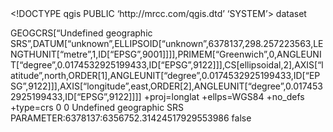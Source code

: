 <!DOCTYPE qgis PUBLIC 'http://mrcc.com/qgis.dtd' 'SYSTEM'>
<qgis version="3.28.4-Firenze">
  <identifier></identifier>
  <parentidentifier></parentidentifier>
  <language></language>
  <type>dataset</type>
  <title></title>
  <abstract></abstract>
  <links/>
  <fees></fees>
  <encoding></encoding>
  <crs>
    <spatialrefsys nativeFormat="Wkt">
      <wkt>GEOGCRS["Undefined geographic SRS",DATUM["unknown",ELLIPSOID["unknown",6378137,298.257223563,LENGTHUNIT["metre",1,ID["EPSG",9001]]]],PRIMEM["Greenwich",0,ANGLEUNIT["degree",0.0174532925199433,ID["EPSG",9122]]],CS[ellipsoidal,2],AXIS["latitude",north,ORDER[1],ANGLEUNIT["degree",0.0174532925199433,ID["EPSG",9122]]],AXIS["longitude",east,ORDER[2],ANGLEUNIT["degree",0.0174532925199433,ID["EPSG",9122]]]]</wkt>
      <proj4>+proj=longlat +ellps=WGS84 +no_defs +type=crs</proj4>
      <srsid>0</srsid>
      <srid>0</srid>
      <authid></authid>
      <description>Undefined geographic SRS</description>
      <projectionacronym></projectionacronym>
      <ellipsoidacronym>PARAMETER:6378137:6356752.31424517929553986</ellipsoidacronym>
      <geographicflag>false</geographicflag>
    </spatialrefsys>
  </crs>
  <extent/>
</qgis>
